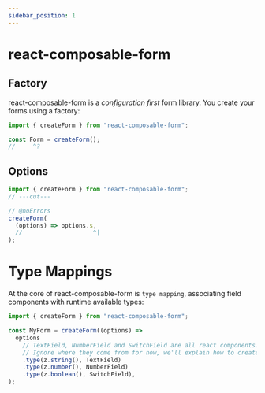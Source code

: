 ```yaml
---
sidebar_position: 1
---
```


# react-composable-form

## Factory

react-composable-form is a _configuration first_ form library. You create your forms using a factory:

```jsx twoslash
import { createForm } from "react-composable-form";

const Form = createForm();
//     ^?
```

## Options

```jsx twoslash
import { createForm } from "react-composable-form";
// ---cut---

// @noErrors
createForm(
  (options) => options.s,
  //                    ^|
);
```

# Type Mappings

At the core of react-composable-form is `type mapping`, associating field components with runtime available types:

```jsx
import { createForm } from "react-composable-form";

const MyForm = createForm((options) =>
  options
    // TextField, NumberField and SwitchField are all react components.
    // Ignore where they come from for now, we'll explain how to create them later.
    .type(z.string(), TextField)
    .type(z.number(), NumberField)
    .type(z.boolean(), SwitchField),
);
```
